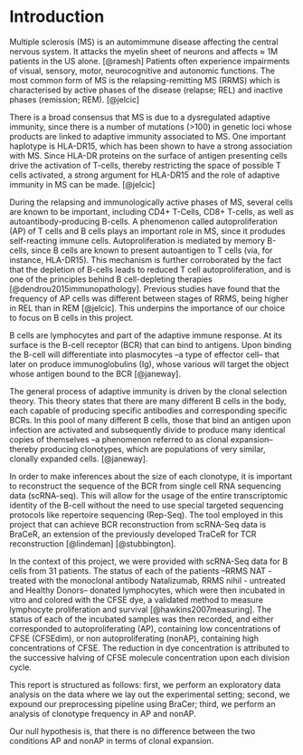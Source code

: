 # Introduction

Multiple sclerosis (MS) is an automimmune disease affecting the central nervous
system. It attacks the myelin sheet of neurons and affects $\approx$ 1M patients
in the US alone. [@ramesh] Patients often experience impairments of visual,
sensory, motor, neurocognitive and autonomic functions. The most common form of
MS is the relapsing-remitting MS (RRMS) which is characterised by active phases
of the disease (relapse; REL) and inactive phases (remission; REM). [@jelcic]

There is a broad consensus that MS is due to a dysregulated adaptive immunity,
since there is a number of mutations (>100) in genetic loci whose products are
linked to adaptive immunity associated to MS. One important haplotype is
HLA-DR15, which has been shown to have a strong association with MS. Since
HLA-DR proteins on the surface of antigen presenting cells drive the activation
of T-cells, thereby restricting the space of possible T cells activated, a
strong argument for HLA-DR15 and the role of adaptive immunity in MS can be
made. [@jelcic]

During the relapsing and immunologically active phases of MS, several cells are
known to be important, including CD4+ T-Cells, CD8+ T-cells, as well as
autoantibody-producing B-cells. A phenomenon called autoproliferation (AP) of T
cells and B cells plays an important role in MS, since it produdes self-reacting
immune cells. Autoproliferation is mediated by memory B-cells, since B cells are
known to present autoantigen to T cells (via, for instance, HLA-DR15). This
mechanism is further corroborated by the fact that the depletion of B-cells
leads to reduced T cell autoproliferation, and is one of the principles behind B
cell-depleting therapies [@dendrou2015immunopathology]. Previous studies have
found that the frequency of AP cells was different between stages of RRMS, being
higher in REL than in REM [@jelcic]. This underpins the importance of our choice
to focus on B cells in this project.

B cells are lymphocytes and part of the adaptive immune response. At its surface
is the B-cell receptor (BCR) that can bind to antigens. Upon binding the B-cell
will differentiate into plasmocytes --a type of effector cell-- that later on
produce immunoglobulins (Ig), whose various will target the object whose antigen
bound to the BCR [@janeway].

The general process of adaptive immunity is driven by the clonal selection
theory. This theory states that there are many different B cells in the body,
each capable of producing specific antibodies and corresponding specific BCRs.
In this pool of many different B cells, those that bind an antigen upon
infection are activated and subsequently divide to produce many identical copies
of themselves --a phenomenon referred to as clonal expansion-- thereby producing
clonotypes, which are populations of very similar, clonally expanded cells.
[@janeway].

In order to make inferences about the size of each clonotype, it is important to
reconstruct the sequence of the BCR from single cell RNA sequencing data
(scRNA-seq). This will allow for the usage of the entire transcriptomic identity
of the B-cell without the need to use special targeted sequencing protocols like
repertoire sequencing (Rep-Seq). The tool employed in this project that can
achieve BCR reconstruction from scRNA-Seq data is BraCeR, an extension of the
previously developed TraCeR for TCR reconstruction [@lindeman] [@stubbington].

In the context of this project, we were provided with scRNA-Seq data for B cells
from 31 patients. The status of each of the patients --RRMS NAT - treated with
the monoclonal antibody Natalizumab, RRMS nihil - untreated and Healthy Donors--
donated lymphocytes, which were then incubated in vitro and colored with the
CFSE dye, a validated method to measure lymphocyte proliferation and survival
[@hawkins2007measuring]. The status of each of the incubated samples was then
recorded, and either corresponded to autoproliferating (AP), containing low
concentrations of CFSE (CFSEdim), or non autoproliferating (nonAP), containing
high concentrations of CFSE. The reduction in dye concentration is attributed to
the successive halving of CFSE molecule concentration upon each division cycle.

This report is structured as follows: first, we perform an exploratory data
analysis on the data where we lay out the experimental setting; second, we
expound our preprocessing pipeline using BraCer; third, we perform an analysis
of clonotype frequency in AP and nonAP.

Our null hypothesis is, that there is no difference between the two conditions
AP and nonAP in terms of clonal expansion. 
